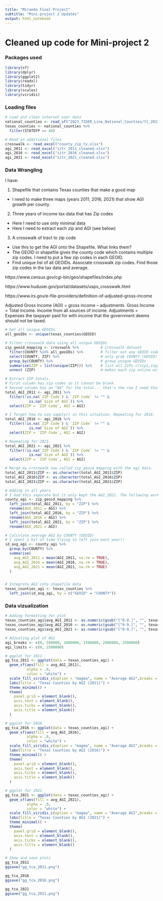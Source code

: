 ---
title: "Miranda Final Project"
subtitle: "Mini-project 2 Updates"
output: html_notebook
---

# Cleaned up code for Mini-project 2

### Packages used
```{r}
library(sf)
library(dplyr)
library(ggplot2)
library(readxl)
library(tidyr)
library(scales)
library(viridis)
```


### Loading files
```{r}
# Load and clean internet user data
national_counties <- read_sf("2023_TIGER_Line_National_Counties/tl_2023_us_county.shp")
texas_counties <- national_counties %>%
  filter(STATEFP == 48)

# Read in additional files
crosswalk <- read_excel("county_zip_tx.xlsx")
agi_2011 <- read_excel("iitr_2011_cleaned.xlsx")
agi_2016 <- read_excel("iitr_2016_cleaned.xlsx")
agi_2021 <- read_excel("iitr_2021_cleaned.xlsx")

```


### Data Wrangling
I have:

1. Shapefile that contains Texas counties that make a good map
- I need to make three maps (years 2011, 2016, 2021) that show AGI growth per county.
  
2. Three years of income tax data that has Zip codes
- Here I need to use only minimal data
- Here I need to extract each zip and AGI (see below)
  
3. A crosswalk of tract to zip code
- Use this to get the AGI onto the Shapefile. What links them?
- The GEOID in shapefile gives the county code which contains multiple zip codes. I need to put a few zip codes in each GEOID.
- Find unique list of all GEOIDs. Associate crosswalk zip codes. Find those zip codes in the tax data and average.

https://www.census.gov/cgi-bin/geo/shapefiles/index.php

https://www.huduser.gov/portal/datasets/usps_crosswalk.html

https://www.irs.gov/e-file-providers/definition-of-adjusted-gross-income

Adjusted Gross Income (AGI) = gross income – adjustments. Gross Income = Total income. Income from all sources of income. Adjustments = Expenses the taxpayer paid for with income that the government deems should not be taxed.
```{r}
# Get all unique GEOIDs
all_geoIDs <- unique(texas_counties$GEOID)

# Filter crosswalk data using all unique GEOIDs
zip_geoid_mapping <- crosswalk %>%          # Crosswalk dataset
  filter(COUNTY %in% all_geoIDs) %>%        # filter out any GEOID codes not listed in all_geoIDs
  select(COUNTY, ZIP) %>%                   # only grab COUNTY (GEOID)
  group_by(COUNTY) %>%                      # group unique GEOIDs
  summarise(ZIP = list(unique(ZIP))) %>%    # list all ZIPs c(zip1,zip2)
  unnest (ZIP)                              # makes each zip online with COUNTY

```

```{r}
# Extract ZIP totals.
# First column has zip codes so it cannot be blank.
# Second column has an "NA" for the total... that's the row I need that has the total AGI for that zip code.
total_AGI_2011 <- agi_2011 %>%
  filter(!is.na(`ZIP Code`) & `ZIP Code` != "" &
           is.na(`Size of AGI`)) %>%
  select(ZIP = `ZIP Code`, AGI = AGI)

# I forget how to use sapply() in this situation. Repeating for 2016.
total_AGI_2016 <- agi_2016 %>%
  filter(!is.na(`ZIP Code`) & `ZIP Code` != "" &
           is.na(`Size of AGI`)) %>%
  select(ZIP = `ZIP Code`, AGI = AGI)

# Repeating for 2021.
total_AGI_2021 <- agi_2021 %>%
  filter(!is.na(`ZIP Code`) & `ZIP Code` != "" &
           is.na(`Size of AGI`)) %>%
  select(ZIP = `ZIP Code`, AGI = AGI)

```

```{r}
# Merge my crosswalk now called zip_geoid_mapping with the agi data.
total_AGI_2011$ZIP <- as.character(total_AGI_2011$ZIP)
total_AGI_2016$ZIP <- as.character(total_AGI_2016$ZIP)
total_AGI_2021$ZIP <- as.character(total_AGI_2021$ZIP)

# Adding in all years
# I had this separate but it only kept the AGI_2021. The following worked! 
county_agi <- zip_geoid_mapping %>%
  left_join(total_AGI_2011, by = "ZIP") %>%
  rename(AGI_2011 = AGI) %>%
  left_join(total_AGI_2016, by = "ZIP") %>%
  rename(AGI_2016 = AGI) %>%
  left_join(total_AGI_2021, by = "ZIP") %>%
  rename(AGI_2021 = AGI)

```

```{r}
# Calculate average AGI by COUNTY (GEOID)
# I spent a bit of time trying to left join each year!!
id_avg_agi <- county_agi %>%
  group_by(COUNTY) %>%
  summarise(
    avg_AGI_2011 = mean(AGI_2011, na.rm = TRUE),
    avg_AGI_2016 = mean(AGI_2016, na.rm = TRUE),
    avg_AGI_2021 = mean(AGI_2021, na.rm = TRUE)
  )


# Integrate AGI into shapefile data
texas_counties_agi <- texas_counties %>%
  left_join(id_avg_agi, by = c("GEOID" = "COUNTY"))
```


### Data vizualization
```{r}
# Adding formatting for plot
texas_counties_agi$avg_AGI_2011 <- as.numeric(gsub("[^0-9.]", "", texas_counties_agi$avg_AGI_2011))
texas_counties_agi$avg_AGI_2016 <- as.numeric(gsub("[^0-9.]", "", texas_counties_agi$avg_AGI_2016))
texas_counties_agi$avg_AGI_2021 <- as.numeric(gsub("[^0-9.]", "", texas_counties_agi$avg_AGI_2021))

# Adjusting plot of AGI
agi_breaks <- c(0, 500000, 1000000, 1500000, 2000000, 2500000)
agi_limits <- c(0, 2500000)

# ggplot for 2011
gg_tca_2011 <- ggplot(data = texas_counties_agi) +
  geom_sf(aes(fill = avg_AGI_2011),
          alpha = .9,
          color = "white") +
  scale_fill_viridis_c(option = "magma", name = "Average AGI",breaks = agi_breaks, limits = agi_limits) +
  labs(title = "Texas Counties by AGI (2011)") +
  theme_minimal() +
  theme(
    panel.grid = element_blank(),
    axis.text = element_blank(),
    axis.ticks = element_blank(),
    axis.title = element_blank()
  )

# ggplot for 2016
gg_tca_2016 <- ggplot(data = texas_counties_agi) +
  geom_sf(aes(fill = avg_AGI_2016),
          alpha = .9,
          color = "white") +
  scale_fill_viridis_c(option = "magma", name = "Average AGI",breaks = agi_breaks, limits = agi_limits) +
  labs(title = "Texas Counties by AGI (2016)") +
  theme_minimal() +
  theme(
    panel.grid = element_blank(),
    axis.text = element_blank(),
    axis.ticks = element_blank(),
    axis.title = element_blank()
  )

# ggplot for 2021
gg_tca_2021 <- ggplot(data = texas_counties_agi) +
  geom_sf(aes(fill = avg_AGI_2021),
          alpha = .9,
          color = "white") +
  scale_fill_viridis_c(option = "magma", name = "Average AGI",breaks = agi_breaks, limits = agi_limits) +
  labs(title = "Texas Counties by AGI (2021)") +
  theme_minimal() +
  theme(
    panel.grid = element_blank(),
    axis.text = element_blank(),
    axis.ticks = element_blank(),
    axis.title = element_blank()
  )

# Show and save plots
gg_tca_2011
ggsave("gg_tca_2011.png")

gg_tca_2016
ggsave("gg_tca_2016.png")

gg_tca_2021
ggsave("gg_tca_2021.png")

```

